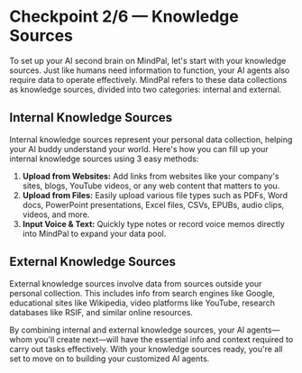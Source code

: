 # Checkpoint 2/6 — Knowledge Sources

To set up your AI second brain on MindPal, let's start with your knowledge sources. Just like humans need information to function, your AI agents also require data to operate effectively. MindPal refers to these data collections as knowledge sources, divided into two categories: internal and external.

## Internal Knowledge Sources

Internal knowledge sources represent your personal data collection, helping your AI buddy understand your world. Here's how you can fill up your internal knowledge sources using 3 easy methods:

1. **Upload from Websites:** Add links from websites like your company's sites, blogs, YouTube videos, or any web content that matters to you.
2. **Upload from Files:** Easily upload various file types such as PDFs, Word docs, PowerPoint presentations, Excel files, CSVs, EPUBs, audio clips, videos, and more.
3. **Input Voice & Text:** Quickly type notes or record voice memos directly into MindPal to expand your data pool.

## External Knowledge Sources

External knowledge sources involve data from sources outside your personal collection. This includes info from search engines like Google, educational sites like Wikipedia, video platforms like YouTube, research databases like RSIF, and similar online resources.

By combining internal and external knowledge sources, your AI agents—whom you'll create next—will have the essential info and context required to carry out tasks effectively. With your knowledge sources ready, you're all set to move on to building your customized AI agents.


<PageFooter />
